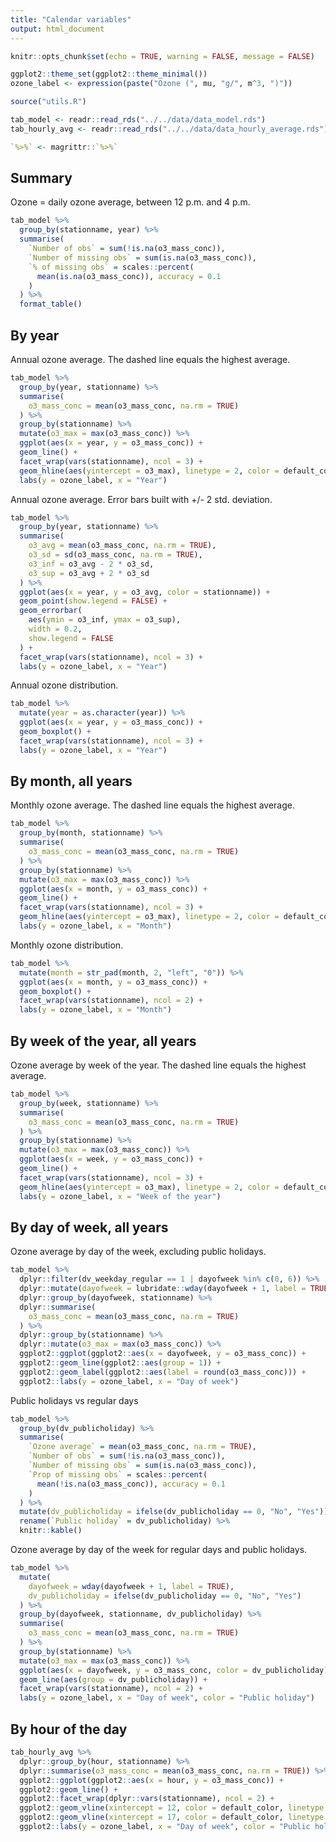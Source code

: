 ```yaml
---
title: "Calendar variables"
output: html_document
---
```


```r
knitr::opts_chunk$set(echo = TRUE, warning = FALSE, message = FALSE)

ggplot2::theme_set(ggplot2::theme_minimal())
ozone_label <- expression(paste("Ozone (", mu, "g/", m^3, ")"))

source("utils.R")

tab_model <- readr::read_rds("../../data/data_model.rds")
tab_hourly_avg <- readr::read_rds("../../data/data_hourly_average.rds")

`%>%` <- magrittr::`%>%`
```

## Summary

Ozone = daily ozone average, between 12 p.m. and 4 p.m.

```r
tab_model %>% 
  group_by(stationname, year) %>% 
  summarise(
    `Number of obs` = sum(!is.na(o3_mass_conc)),
    `Number of missing obs` = sum(is.na(o3_mass_conc)),
    `% of missing obs` = scales::percent(
      mean(is.na(o3_mass_conc)), accuracy = 0.1
    )
  ) %>% 
  format_table()
```


## By year

Annual ozone average. The dashed line equals the highest average.

```r
tab_model %>% 
  group_by(year, stationname) %>% 
  summarise(
    o3_mass_conc = mean(o3_mass_conc, na.rm = TRUE)
  ) %>% 
  group_by(stationname) %>% 
  mutate(o3_max = max(o3_mass_conc)) %>% 
  ggplot(aes(x = year, y = o3_mass_conc)) +
  geom_line() +
  facet_wrap(vars(stationname), ncol = 3) +
  geom_hline(aes(yintercept = o3_max), linetype = 2, color = default_color) +
  labs(y = ozone_label, x = "Year")
```

Annual ozone average. Error bars built with +/- 2 std. deviation.

```r
tab_model %>% 
  group_by(year, stationname) %>% 
  summarise(
    o3_avg = mean(o3_mass_conc, na.rm = TRUE),
    o3_sd = sd(o3_mass_conc, na.rm = TRUE),
    o3_inf = o3_avg - 2 * o3_sd,
    o3_sup = o3_avg + 2 * o3_sd
  ) %>%
  ggplot(aes(x = year, y = o3_avg, color = stationname)) +
  geom_point(show.legend = FALSE) +
  geom_errorbar(
    aes(ymin = o3_inf, ymax = o3_sup), 
    width = 0.2,
    show.legend = FALSE
  ) +
  facet_wrap(vars(stationname), ncol = 3) +
  labs(y = ozone_label, x = "Year")
```

Annual ozone distribution.

```r
tab_model %>% 
  mutate(year = as.character(year)) %>% 
  ggplot(aes(x = year, y = o3_mass_conc)) +
  geom_boxplot() +
  facet_wrap(vars(stationname), ncol = 3) +
  labs(y = ozone_label, x = "Year")
```

## By month, all years

Monthly ozone average. The dashed line equals the highest average.

```r
tab_model %>% 
  group_by(month, stationname) %>% 
  summarise(
    o3_mass_conc = mean(o3_mass_conc, na.rm = TRUE)
  ) %>% 
  group_by(stationname) %>% 
  mutate(o3_max = max(o3_mass_conc)) %>% 
  ggplot(aes(x = month, y = o3_mass_conc)) +
  geom_line() +
  facet_wrap(vars(stationname), ncol = 3) +
  geom_hline(aes(yintercept = o3_max), linetype = 2, color = default_color) +
  labs(y = ozone_label, x = "Month")
```

Monthly ozone distribution.

```r
tab_model %>% 
  mutate(month = str_pad(month, 2, "left", "0")) %>% 
  ggplot(aes(x = month, y = o3_mass_conc)) +
  geom_boxplot() +
  facet_wrap(vars(stationname), ncol = 2) +
  labs(y = ozone_label, x = "Month")
```

## By week of the year, all years

Ozone average by week of the year. The dashed line equals the highest average.

```r
tab_model %>% 
  group_by(week, stationname) %>% 
  summarise(
    o3_mass_conc = mean(o3_mass_conc, na.rm = TRUE)
  ) %>% 
  group_by(stationname) %>% 
  mutate(o3_max = max(o3_mass_conc)) %>% 
  ggplot(aes(x = week, y = o3_mass_conc)) +
  geom_line() +
  facet_wrap(vars(stationname), ncol = 3) +
  geom_hline(aes(yintercept = o3_max), linetype = 2, color = default_color) +
  labs(y = ozone_label, x = "Week of the year")
```

## By day of week, all years

Ozone average by day of the week, excluding public holidays.

```r
tab_model %>%
  dplyr::filter(dv_weekday_regular == 1 | dayofweek %in% c(0, 6)) %>%
  dplyr::mutate(dayofweek = lubridate::wday(dayofweek + 1, label = TRUE)) %>% 
  dplyr::group_by(dayofweek, stationname) %>% 
  dplyr::summarise(
    o3_mass_conc = mean(o3_mass_conc, na.rm = TRUE)
  ) %>% 
  dplyr::group_by(stationname) %>% 
  dplyr::mutate(o3_max = max(o3_mass_conc)) %>% 
  ggplot2::ggplot(ggplot2::aes(x = dayofweek, y = o3_mass_conc)) +
  ggplot2::geom_line(ggplot2::aes(group = 1)) +
  ggplot2::geom_label(ggplot2::aes(label = round(o3_mass_conc))) +
  ggplot2::labs(y = ozone_label, x = "Day of week")
```

Public holidays vs regular days

```r
tab_model %>% 
  group_by(dv_publicholiday) %>% 
  summarise(
    `Ozone average` = mean(o3_mass_conc, na.rm = TRUE),
    `Number of obs` = sum(!is.na(o3_mass_conc)),
    `Number of missing obs` = sum(is.na(o3_mass_conc)),
    `Prop of missing obs` = scales::percent(
      mean(!is.na(o3_mass_conc)), accuracy = 0.1
    )
  ) %>% 
  mutate(dv_publicholiday = ifelse(dv_publicholiday == 0, "No", "Yes")) %>% 
  rename(`Public holiday` = dv_publicholiday) %>% 
  knitr::kable()
```

Ozone average by day of the week for regular days and public holidays.

```r
tab_model %>% 
  mutate(
    dayofweek = wday(dayofweek + 1, label = TRUE),
    dv_publicholiday = ifelse(dv_publicholiday == 0, "No", "Yes")
  ) %>% 
  group_by(dayofweek, stationname, dv_publicholiday) %>% 
  summarise(
    o3_mass_conc = mean(o3_mass_conc, na.rm = TRUE)
  ) %>% 
  group_by(stationname) %>% 
  mutate(o3_max = max(o3_mass_conc)) %>% 
  ggplot(aes(x = dayofweek, y = o3_mass_conc, color = dv_publicholiday)) +
  geom_line(aes(group = dv_publicholiday)) +
  facet_wrap(vars(stationname), ncol = 2) +
  labs(y = ozone_label, x = "Day of week", color = "Public holiday")
```

## By hour of the day

```r
tab_hourly_avg %>%
  dplyr::group_by(hour, stationname) %>%
  dplyr::summarise(o3_mass_conc = mean(o3_mass_conc, na.rm = TRUE)) %>% 
  ggplot2::ggplot(ggplot2::aes(x = hour, y = o3_mass_conc)) +
  ggplot2::geom_line() +
  ggplot2::facet_wrap(dplyr::vars(stationname), ncol = 2) +
  ggplot2::geom_vline(xintercept = 12, color = default_color, linetype = 2) +
  ggplot2::geom_vline(xintercept = 17, color = default_color, linetype = 2) +
  ggplot2::labs(y = ozone_label, x = "Day of week", color = "Public holiday")
```




